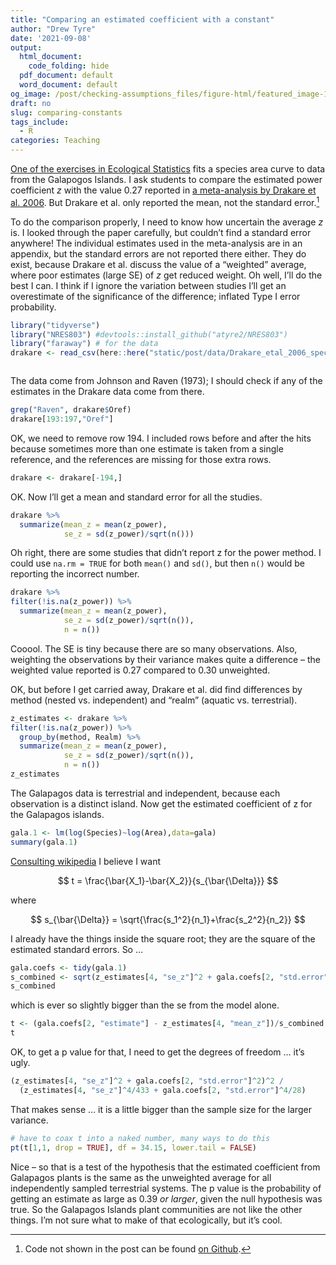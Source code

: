 ```yaml
---
title: "Comparing an estimated coefficient with a constant"
author: "Drew Tyre"
date: '2021-09-08'
output:
  html_document:
    code_folding: hide
  pdf_document: default
  word_document: default
og_image: /post/checking-assumptions_files/figure-html/featured_image-1.png
draft: no
slug: comparing-constants
tags_include:
  - R
categories: Teaching
---
```


[One of the exercises in Ecological Statistics](/classes/NRES803/Week_1/lab_1/)
fits a species area curve to data from the Galapogos Islands. I ask students
to compare the estimated power coefficient $z$ with the value 0.27 reported in [a meta-analysis by Drakare et al. 2006](https://onlinelibrary.wiley.com/doi/pdfdirect/10.1111/j.1461-0248.2005.00848.x). But Drakare et al. only reported the mean, not the standard error.[^1]

To do the comparison properly, I need to know how uncertain the average $z$ is. I looked through the paper carefully, but couldn't find a standard error anywhere! The individual estimates used in the meta-analysis are in an appendix, but the standard errors are not reported there either. They do 
exist, because Drakare et al. discuss the value of a "weighted" average, 
where poor estimates (large SE) of $z$ get reduced weight. Oh well, I'll
do the best I can. I think if I ignore the variation between studies I'll
get an overestimate of the significance of the difference; inflated Type I error probability. 

```r
library("tidyverse")
library("NRES803") #devtools::install_github("atyre2/NRES803")
library("faraway") # for the data
drakare <- read_csv(here::here("static/post/data/Drakare_etal_2006_species-area-curves-review.csv"))
```

```r
```

The data come from Johnson and Raven (1973); I should check if any of the
estimates in the Drakare data come from there.

```r
grep("Raven", drakare$Oref)
drakare[193:197,"Oref"]
```

OK, we need to remove row 194. I included rows before and after the
hits because sometimes more than one estimate is taken from a single
reference, and the references are missing for those extra rows. 

```r
drakare <- drakare[-194,]
```

OK. Now I'll get a mean and standard error for all the studies.

```r
drakare %>% 
  summarize(mean_z = mean(z_power),
            se_z = sd(z_power)/sqrt(n()))
```

Oh right, there are some studies that didn't report z for the power method. 
I could use `na.rm = TRUE` for both `mean()` and `sd()`, but then
`n()` would be reporting the incorrect number. 

```r
drakare %>% 
filter(!is.na(z_power)) %>% 
  summarize(mean_z = mean(z_power),
            se_z = sd(z_power)/sqrt(n()),
            n = n())
```
Cooool. The SE is tiny because there are so many observations. Also, 
weighting the observations by their variance makes quite a difference -- 
the weighted value reported is 0.27 compared to 0.30 unweighted. 

OK, but before I get carried away, Drakare et al. did find differences by
method (nested vs. independent) and "realm" (aquatic vs. terrestrial). 

```r
z_estimates <- drakare %>% 
filter(!is.na(z_power)) %>% 
  group_by(method, Realm) %>% 
  summarize(mean_z = mean(z_power),
            se_z = sd(z_power)/sqrt(n()),
            n = n())
z_estimates
```

The Galapagos data is terrestrial and independent, because each observation
is a distinct island. Now get the estimated coefficient of z for the Galapagos islands.

```r
gala.1 <- lm(log(Species)~log(Area),data=gala)
summary(gala.1)
```

[Consulting wikipedia](https://en.wikipedia.org/wiki/Student%27s_t-test#Independent_(unpaired)_samples) I believe I want

$$
t = \frac{\bar{X_1}-\bar{X_2}}{s_{\bar{\Delta}}}
$$

where

$$
s_{\bar{\Delta}} = \sqrt{\frac{s_1^2}{n_1}+\frac{s_2^2}{n_2}}
$$

I already have the things inside the square root; they are the square of the
estimated standard errors. So ... 

```r
gala.coefs <- tidy(gala.1)
s_combined <- sqrt(z_estimates[4, "se_z"]^2 + gala.coefs[2, "std.error"]^2)
s_combined
```

which is ever so slightly bigger than the se from the model alone.

```r
t <- (gala.coefs[2, "estimate"] - z_estimates[4, "mean_z"])/s_combined
t
```

OK, to get a p value for that, I need to get the degrees of freedom ... 
it's ugly. 

```r
(z_estimates[4, "se_z"]^2 + gala.coefs[2, "std.error"]^2)^2 /
  (z_estimates[4, "se_z"]^4/433 + gala.coefs[2, "std.error"]^4/28)

```

That makes sense ... it is a little bigger than the sample size for the
larger variance. 

```r
# have to coax t into a naked number, many ways to do this
pt(t[1,1, drop = TRUE], df = 34.15, lower.tail = FALSE)
```

Nice -- so that is a test of the hypothesis that the estimated coefficient
from Galapagos plants is the same as the unweighted average for all independently sampled
terrestrial systems. The p value is the probability of getting an estimate
as large as 0.39 *or larger*, given the null hypothesis was true. So the 
Galapagos Islands plant communities are not like the other things. I'm not
sure what to make of that ecologically, but it's cool. 

[^1]: Code not shown in the post can be found [on Github](https://github.com/rbind/cheap_shots).



